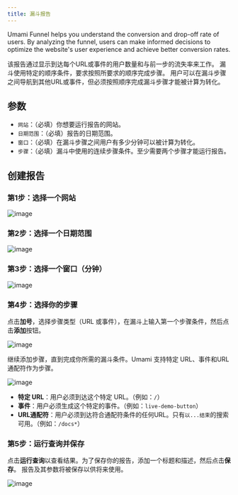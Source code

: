 ```yaml
---
title: 漏斗报告
---
```


Umami Funnel helps you understand the conversion and drop-off rate of users.
By analyzing the funnel, users can make informed decisions to optimize the website's user experience and achieve better conversion rates.

该报告通过显示到达每个URL或事件的用户数量和与前一步的流失率来工作。
漏斗使用特定的顺序条件，要求按照所要求的顺序完成步骤。
用户可以在漏斗步骤之间导航到其他URL或事件，但必须按照顺序完成漏斗步骤才能被计算为转化。

## 参数

- `网站`：（必填）你想要运行报告的网站。
- `日期范围`：（必填）报告的日期范围。
- `窗口`：（必填）在漏斗步骤之间用户有多少分钟可以被计算为转化。
- `步骤`：（必填）漏斗中使用的连续步骤条件。至少需要两个步骤才能运行报告。

## 创建报告

### 第1步：选择一个网站

![image](/images/docs/v2/funnel-website.png)

### 第2步：选择一个日期范围

![image](/images/docs/v2/funnel-date-range.png)

### 第3步：选择一个窗口（分钟）

![image](/images/docs/v2/funnel-window.png)

### 第4步：选择你的步骤

点击**加号**，选择步骤类型（URL 或事件），在漏斗上输入第一个步骤条件，然后点击**添加**按钮。

![image](/images/docs/v2/funnel-url-form.png)

继续添加步骤，直到完成你所需的漏斗条件。Umami 支持特定 URL、事件和URL通配符作为步骤。

![image](/images/docs/v2/funnel-url-details.png)

- **特定 URL**：用户必须到达这个特定 URL。（例如：`/`）
- **事件**：用户必须生成这个特定的事件。（例如：`live-demo-button`）
- **URL通配符**：用户必须到达符合通配符条件的任何URL。只有`以...结束`的搜索可用。（例如：`/docs*`）

### 第5步：运行查询并保存

点击**运行查询**以查看结果。为了保存你的报告，添加一个标题和描述，然后点击**保存**。
报告及其参数将被保存以供将来使用。

![image](/images/docs/v2/funnel-details.png)
